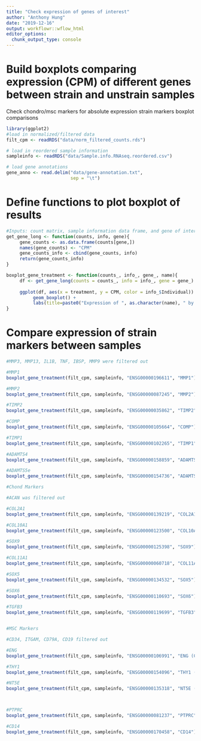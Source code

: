 ```yaml
---
title: "Check expression of genes of interest"
author: "Anthony Hung"
date: "2019-12-16"
output: workflowr::wflow_html
editor_options:
  chunk_output_type: console
---
```


# Build boxplots comparing expression (CPM) of different genes between strain and unstrain samples

Check chondro/msc markers for absolute expression
strain markers boxplot comparisons

```r
library(ggplot2)
#load in normalized/filtered data
filt_cpm <- readRDS("data/norm_filtered_counts.rds")

# load in reordered sample information
sampleinfo <- readRDS("data/Sample.info.RNAseq.reordered.csv")

# load gene annotations
gene_anno <- read.delim("data/gene-annotation.txt",
                        sep = "\t")
```

# Define functions to plot boxplot of results

```r
#Inputs: count matrix, sample information data frame, and gene of interest in the ENSG format
get_gene_long <- function(counts, info, gene){
     gene_counts <- as.data.frame(counts[gene,])
     names(gene_counts) <- "CPM"
     gene_counts_info <- cbind(gene_counts, info)
     return(gene_counts_info)
}

boxplot_gene_treatment <- function(counts_, info_, gene_, name){
     df <- get_gene_long(counts = counts_, info = info_, gene = gene_)
     
     ggplot(df, aes(x = treatment, y = CPM, color = info_$Individual)) +
          geom_boxplot() +
          labs(title=paste0("Expression of ", as.character(name), " by treatment"), x= "Treatment", y = "log2 Counts per million reads")
}
```

# Compare expression of strain markers between samples

```r
#MMP3, MMP13, IL1B, TNF, IBSP, MMP9 were filtered out

#MMP1
boxplot_gene_treatment(filt_cpm, sampleinfo, "ENSG00000196611", "MMP1")

#MMP2
boxplot_gene_treatment(filt_cpm, sampleinfo, "ENSG00000087245", "MMP2")

#TIMP2
boxplot_gene_treatment(filt_cpm, sampleinfo, "ENSG00000035862", "TIMP2")

#COMP
boxplot_gene_treatment(filt_cpm, sampleinfo, "ENSG00000105664", "COMP")

#TIMP1
boxplot_gene_treatment(filt_cpm, sampleinfo, "ENSG00000102265", "TIMP1")

#ADAMTS4
boxplot_gene_treatment(filt_cpm, sampleinfo, "ENSG00000158859", "ADAMTS4")

#ADAMTS5e
boxplot_gene_treatment(filt_cpm, sampleinfo, "ENSG00000154736", "ADAMTS5")

#Chond Markers

#ACAN was filtered out

#COL2A1
boxplot_gene_treatment(filt_cpm, sampleinfo, "ENSG00000139219", "COL2A1")

#COL10A1
boxplot_gene_treatment(filt_cpm, sampleinfo, "ENSG00000123500", "COL10A1")

#SOX9
boxplot_gene_treatment(filt_cpm, sampleinfo, "ENSG00000125398", "SOX9")

#COL11A1
boxplot_gene_treatment(filt_cpm, sampleinfo, "ENSG00000060718", "COL11A1")

#SOX5
boxplot_gene_treatment(filt_cpm, sampleinfo, "ENSG00000134532", "SOX5")

#SOX6
boxplot_gene_treatment(filt_cpm, sampleinfo, "ENSG00000110693", "SOX6")

#TGFB3
boxplot_gene_treatment(filt_cpm, sampleinfo, "ENSG00000119699", "TGFB3")


#MSC Markers

#CD34, ITGAM, CD79A, CD19 filtered out

#ENG
boxplot_gene_treatment(filt_cpm, sampleinfo, "ENSG00000106991", "ENG (CD105)")

#THY1
boxplot_gene_treatment(filt_cpm, sampleinfo, "ENSG00000154096", "THY1 (CD90)")

#NT5E
boxplot_gene_treatment(filt_cpm, sampleinfo, "ENSG00000135318", "NT5E (CD73)")



#PTPRC
boxplot_gene_treatment(filt_cpm, sampleinfo, "ENSG00000081237", "PTPRC")

#CD14
boxplot_gene_treatment(filt_cpm, sampleinfo, "ENSG00000170458", "CD14")


```

